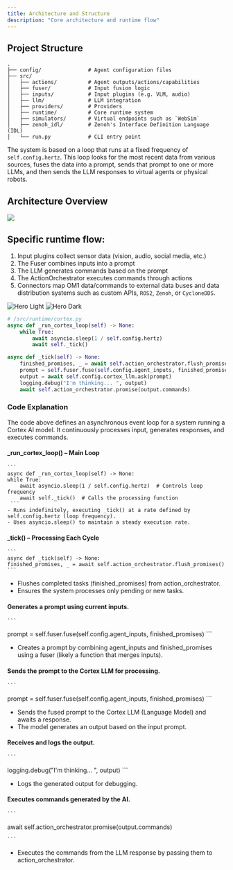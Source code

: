 ```yaml
---
title: Architecture and Structure
description: "Core architecture and runtime flow"
---
```


## Project Structure

```tree Project Structure
.
├── config/               # Agent configuration files
├── src/
│   ├── actions/          # Agent outputs/actions/capabilities
│   ├── fuser/            # Input fusion logic
│   ├── inputs/           # Input plugins (e.g. VLM, audio)
│   ├── llm/              # LLM integration
│   ├── providers/        # Providers
│   ├── runtime/          # Core runtime system
│   ├── simulators/       # Virtual endpoints such as `WebSim`
│   ├── zenoh_idl/        # Zenoh's Interface Definition Language (IDL)
│   └── run.py            # CLI entry point
```

The system is based on a loop that runs at a fixed frequency of `self.config.hertz`. This loop looks for the most recent data from various sources, fuses the data into a prompt, sends that prompt to one or more LLMs, and then sends the LLM responses to virtual agents or physical robots.

## Architecture Overview

![](https://private-user-images.githubusercontent.com/114130009/411106230-14e9b916-4df7-4700-9336-2983c85be311.png?jwt=eyJhbGciOiJIUzI1NiIsInR5cCI6IkpXVCJ9.eyJpc3MiOiJnaXRodWIuY29tIiwiYXVkIjoicmF3LmdpdGh1YnVzZXJjb250ZW50LmNvbSIsImtleSI6ImtleTUiLCJleHAiOjE3NDM2MjczODEsIm5iZiI6MTc0MzYyNzA4MSwicGF0aCI6Ii8xMTQxMzAwMDkvNDExMTA2MjMwLTE0ZTliOTE2LTRkZjctNDcwMC05MzM2LTI5ODNjODViZTMxMS5wbmc_WC1BbXotQWxnb3JpdGhtPUFXUzQtSE1BQy1TSEEyNTYmWC1BbXotQ3JlZGVudGlhbD1BS0lBVkNPRFlMU0E1M1BRSzRaQSUyRjIwMjUwNDAyJTJGdXMtZWFzdC0xJTJGczMlMkZhd3M0X3JlcXVlc3QmWC1BbXotRGF0ZT0yMDI1MDQwMlQyMDUxMjFaJlgtQW16LUV4cGlyZXM9MzAwJlgtQW16LVNpZ25hdHVyZT1kZjk1MTcwMzk4OTk0ZGFhZjI0MmIyNjIzNjQzM2Y5NzE1ZWVmOGFhOTFlZWFjYmFlY2UyOTM5MWEwM2NmMDZhJlgtQW16LVNpZ25lZEhlYWRlcnM9aG9zdCJ9.guazTa-X9S1MzxYeIKDeixGg-bg4qnKTmyq0J6yVZgI)

## Specific runtime flow:

1. Input plugins collect sensor data (vision, audio, social media, etc.)
2. The Fuser combines inputs into a prompt
3. The LLM generates commands based on the prompt
4. The ActionOrchestrator executes commands through actions
5. Connectors map OM1 data/commands to external data buses and data distribution systems such as custom APIs, `ROS2`, `Zenoh`, or `CycloneDDS`.

<img
  className="block dark:hidden"
  src="/assets/flow.png"
  alt="Hero Light"
/>
<img
  className="hidden dark:block"
  src="/assets/flow.png"
  alt="Hero Dark"
/>


```python Core Runtime System
# /src/runtime/cortex.py
async def _run_cortex_loop(self) -> None:
    while True:
        await asyncio.sleep(1 / self.config.hertz)
        await self._tick()

async def _tick(self) -> None:
    finished_promises, _ = await self.action_orchestrator.flush_promises()
    prompt = self.fuser.fuse(self.config.agent_inputs, finished_promises)
    output = await self.config.cortex_llm.ask(prompt)
    logging.debug("I'm thinking... ", output)
    await self.action_orchestrator.promise(output.commands)
```

### Code Explanation

The code above defines an asynchronous event loop for a system running a Cortex AI model. It continuously processes input, generates responses, and executes commands.

#### _run_cortex_loop() – Main Loop

    ```
    async def _run_cortex_loop(self) -> None:
    while True:
        await asyncio.sleep(1 / self.config.hertz)  # Controls loop frequency
        await self._tick()  # Calls the processing function
     ```
    - Runs indefinitely, executing _tick() at a rate defined by self.config.hertz (loop frequency).
    - Uses asyncio.sleep() to maintain a steady execution rate.

#### _tick() – Processing Each Cycle
    ```
    async def _tick(self) -> None:
    finished_promises, _ = await self.action_orchestrator.flush_promises()
    ```
   - Flushes completed tasks (finished_promises) from action_orchestrator.
   - Ensures the system processes only pending or new tasks.

#### Generates a prompt using current inputs.
    ```
   prompt = self.fuser.fuse(self.config.agent_inputs, finished_promises)
    ```
   - Creates a prompt by combining agent_inputs and finished_promises using a fuser (likely a function that merges inputs).

#### Sends the prompt to the Cortex LLM for processing.
    ```
   prompt = self.fuser.fuse(self.config.agent_inputs, finished_promises)
    ```
   - Sends the fused prompt to the Cortex LLM (Language Model) and awaits a response.
   - The model generates an output based on the input prompt.

#### Receives and logs the output.
    ```
   logging.debug("I'm thinking... ", output)
    ```
   - Logs the generated output for debugging.

#### Executes commands generated by the AI.
    ```
   await self.action_orchestrator.promise(output.commands)

    ```
   - Executes the commands from the LLM response by passing them to action_orchestrator.
